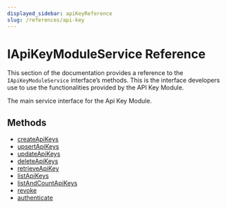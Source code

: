 ```yaml
---
displayed_sidebar: apiKeyReference
slug: /references/api-key
---
```



# IApiKeyModuleService Reference

This section of the documentation provides a reference to the `IApiKeyModuleService` interface’s methods. This is the interface developers use to use the functionalities provided by the API Key Module.

The main service interface for the Api Key Module.

## Methods

- [createApiKeys](../../IApiKeyModuleService/methods/api_key.IApiKeyModuleService.createApiKeys/page.mdx)
- [upsertApiKeys](../../IApiKeyModuleService/methods/api_key.IApiKeyModuleService.upsertApiKeys/page.mdx)
- [updateApiKeys](../../IApiKeyModuleService/methods/api_key.IApiKeyModuleService.updateApiKeys/page.mdx)
- [deleteApiKeys](../../IApiKeyModuleService/methods/api_key.IApiKeyModuleService.deleteApiKeys/page.mdx)
- [retrieveApiKey](../../IApiKeyModuleService/methods/api_key.IApiKeyModuleService.retrieveApiKey/page.mdx)
- [listApiKeys](../../IApiKeyModuleService/methods/api_key.IApiKeyModuleService.listApiKeys/page.mdx)
- [listAndCountApiKeys](../../IApiKeyModuleService/methods/api_key.IApiKeyModuleService.listAndCountApiKeys/page.mdx)
- [revoke](../../IApiKeyModuleService/methods/api_key.IApiKeyModuleService.revoke/page.mdx)
- [authenticate](../../IApiKeyModuleService/methods/api_key.IApiKeyModuleService.authenticate/page.mdx)
